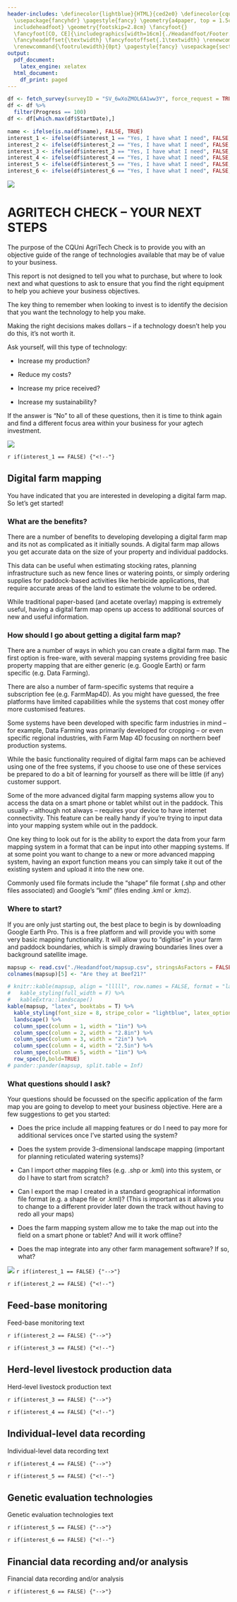```yaml
---
header-includes: \definecolor{lightblue}{HTML}{ced2e0} \definecolor{cqublue}{HTML}{0a3a65} \usepackage{graphicx} \usepackage{geometry} \usepackage{fontspec}
  \usepackage{fancyhdr} \pagestyle{fancy} \geometry{a4paper, top = 1.5cm, bottom = 0.5cm,
  includeheadfoot} \geometry{footskip=2.8cm} \fancyfoot{}
  \fancyfoot[CO, CE]{\includegraphics[width=16cm]{./Headandfoot/Footer.png}}
  \fancyheadoffset{\textwidth} \fancyfootoffset{.1\textwidth} \renewcommand{\headrulewidth}{0pt}
  \renewcommand{\footrulewidth}{0pt} \pagestyle{fancy} \usepackage{sectsty} \allsectionsfont{\color{cqublue}} \usepackage{wrapfig}
output:
  pdf_document:
    latex_engine: xelatex
  html_document:
    df_print: paged
---
```


```r

df <- fetch_survey(surveyID = "SV_6wXoZMOL6A1ww3Y", force_request = TRUE)
df <- df %>%
  filter(Progress == 100)
df <- df[which.max(df$StartDate),]

name <- ifelse(is.na(df$name), FALSE, TRUE)
interest_1 <- ifelse(df$interest_1 == "Yes, I have what I need", FALSE, TRUE)
interest_2 <- ifelse(df$interest_2 == "Yes, I have what I need", FALSE, TRUE)
interest_3 <- ifelse(df$interest_3 == "Yes, I have what I need", FALSE, TRUE)
interest_4 <- ifelse(df$interest_4 == "Yes, I have what I need", FALSE, TRUE)
interest_5 <- ifelse(df$interest_5 == "Yes, I have what I need", FALSE, TRUE)
interest_6 <- ifelse(df$interest_6 == "Yes, I have what I need", FALSE, TRUE)


```

![](./Headandfoot/Header.png)


# AGRITECH CHECK – YOUR NEXT STEPS

The purpose of the CQUni AgriTech Check is to provide you with an objective guide of the range of technologies available that may be of value to your business.

\begin{wrapfigure}{R}{.5\textwidth}
  \begin{center}
    \vspace{-20pt}
    \includegraphics[width=.5\textwidth]{./Headandfoot/Image.jpg}
    \vspace{-70pt}
  \end{center}
\end{wrapfigure}

This report is not designed to tell you what to purchase, but where to look next and what questions to ask to ensure that you find the right equipment to help you achieve your business objectives.

The key thing to remember when looking to invest is to identify the decision that you want the technology to help you make.

Making the right decisions makes dollars – if a technology doesn't help you do this, it's not worth it.

Ask yourself, will this type of technology:

* Increase my production?

* Reduce my costs?

* Increase my price received?

* Increase my sustainability?


If the answer is "No" to all of these questions, then it is time to think again and find a different focus area within your business for your agtech investment.

![](./Headandfoot/Flowchart.png)


\newpage


`r if(interest_1 == FALSE) {"<!--"}`

## Digital farm mapping
You have indicated that you are interested in developing a digital farm map. So let's get started!

### What are the benefits?
There are a number of benefits to developing developing a digital farm map and its not as complicated as it initially sounds. A digital farm map allows you get accurate data on the size of your property and individual paddocks.

This data can be useful when estimating stocking rates, planning infrastructure such as new fence lines or watering points, or simply ordering supplies for paddock-based activities like herbicide applications, that require accurate areas of the land to estimate the volume to be ordered.

While traditional paper-based (and acetate overlay) mapping is extremely useful, having a digital farm map opens up access to additional sources of new and useful information.


### How should I go about getting a digital farm map?
There are a number of ways in which you can create a digital farm map. The first option is free-ware, with several mapping systems providing free basic property mapping that are either generic (e.g. Google Earth) or farm specific (e.g. Data Farming). 

There are also a number of farm-specific systems that require a subscription fee (e.g. FarmMap4D). As you might have guessed, the free platforms have limited capabilities while the systems that cost money offer more customised features. 

Some systems have been developed with specific farm industries in mind – for example, Data Farming was primarily developed for cropping – or even specific regional industries, with Farm Map 4D focusing on northern beef production systems. 

While the basic functionality required of digital farm maps can be achieved using one of the free systems, if you choose to use one of these services be prepared to do a bit of learning for yourself as there will be little (if any) customer support. 

Some of the more advanced digital farm mapping systems allow you to access the data on a smart phone or tablet whilst out in the paddock. This usually – although not always – requires your device to have internet connectivity. This feature can be really handy if you're trying to input data into your mapping system while out in the paddock.

One key thing to look out for is the ability to export the data from your farm mapping system in a format that can be input into other mapping systems. If at some point you want to change to a new or more advanced mapping system, having an export function means you can simply take it out of the existing system and upload it into the new one. 

Commonly used file formats include the “shape” file format (.shp and other files associated) and Google’s “kml” (files ending .kml or .kmz).

### Where to start?
If you are only just starting out, the best place to begin is by downloading Google Earth Pro. This is a free platform and will provide you with some very basic mapping functionality. It will allow you to “digitise” in your farm and paddock boundaries, which is simply drawing boundaries lines over a background satellite image.

\renewcommand{\arraystretch}{2}
```r
mapsup <- read.csv("./Headandfoot/mapsup.csv", stringsAsFactors = FALSE)
colnames(mapsup)[5] <- "Are they at Beef21?"

# knitr::kable(mapsup, align = "lllll", row.names = FALSE, format = "latex") %>%
#   kable_styling(full_width = F) %>%
#   kableExtra::landscape()
kable(mapsup, "latex", booktabs = T) %>%
  kable_styling(font_size = 8, stripe_color = "lightblue", latex_options = "striped") %>%
  landscape() %>%
  column_spec(column = 1, width = "1in") %>%
  column_spec(column = 2, width = "2.8in") %>%
  column_spec(column = 3, width = "2in") %>%
  column_spec(column = 4, width = "2.5in") %>%
  column_spec(column = 5, width = "1in") %>%
  row_spec(0,bold=TRUE)
# pander::pander(mapsup, split.table = Inf)

```

### What questions should I ask?
Your questions should be focussed on the specific application of the farm map you are going to develop to meet your business objective. Here are a few suggestions to get you started:

* Does the price include all mapping features or do I need to pay more for additional services once I’ve started using the system?

* Does the system provide 3-dimensional landscape mapping (important for planning reticulated watering systems)?

* Can I import other mapping files (e.g. .shp or .kml) into this system, or do I have to start from scratch?

* Can I export the map I created in a standard geographical information file format (e.g. a shape file or .kml)? (This is important as it allows you to change to a different provider later down the track without having to redo all your maps)

* Does the farm mapping system allow me to take the map out into the field on a smart phone or tablet? And will it work offline?

* Does the map integrate into any other farm management software? If so, what? 

\vspace{40pt}

![](./Headandfoot/propertymap.png)
`r if(interest_1 == FALSE) {"-->"}`


\newpage

`r if(interest_2 == FALSE) {"<!--"}`

## Feed-base monitoring
Feed-base monitoring text

`r if(interest_2 == FALSE) {"-->"}`


\newpage

`r if(interest_3 == FALSE) {"<!--"}`

## Herd-level livestock production data
Herd-level livestock production text

`r if(interest_3 == FALSE) {"-->"}`


\newpage

`r if(interest_4 == FALSE) {"<!--"}`

## Individual-level data recording
Individual-level data recording text

`r if(interest_4 == FALSE) {"-->"}`


\newpage

`r if(interest_5 == FALSE) {"<!--"}`

## Genetic evaluation technologies
Genetic evaluation technologies text

`r if(interest_5 == FALSE) {"-->"}`


\newpage

`r if(interest_6 == FALSE) {"<!--"}`

## Financial data recording and/or analysis
Financial data recording and/or analysis

`r if(interest_6 == FALSE) {"-->"}`





